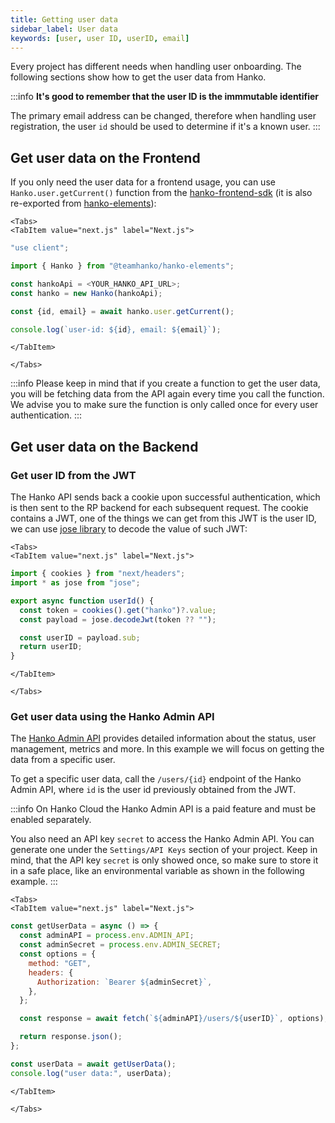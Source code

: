 ```yaml
---
title: Getting user data
sidebar_label: User data
keywords: [user, user ID, userID, email]
---
```



Every project has different needs when handling user onboarding. The following sections show how to get the user data from Hanko.

:::info
**It's good to remember that the user ID is the immmutable identifier**

The primary email address can be changed, therefore when handling user registration, the user `id` should be used to
determine if it's a known user.
:::

## Get user data on the Frontend

If you only need the user data for a frontend usage, you can use `Hanko.user.getCurrent()` function from the
[hanko-frontend-sdk](https://www.npmjs.com/package/@teamhanko/hanko-frontend-sdk) (it is also re-exported from
[hanko-elements](https://www.npmjs.com/package/@teamhanko/hanko-elements)):

```mdx-code-block
<Tabs>
<TabItem value="next.js" label="Next.js">
```

```js
"use client";

import { Hanko } from "@teamhanko/hanko-elements";

const hankoApi = <YOUR_HANKO_API_URL>;
const hanko = new Hanko(hankoApi);

const {id, email} = await hanko.user.getCurrent();

console.log(`user-id: ${id}, email: ${email}`);
```

```mdx-code-block
</TabItem>

</Tabs>
```

:::info
Please keep in mind that if you create a function to get the
user data, you will be fetching data from the API again every
time you call the function. We advise you to make sure the function
is only called once for every user authentication.
:::

## Get user data on the Backend

### Get user ID from the JWT

The Hanko API sends back a cookie upon successful authentication, which is then sent to the RP backend for each subsequent
request. The cookie contains a JWT, one of the things we can get from this JWT is the user ID, we can use [jose library](https://www.npmjs.com/package/jose)
to decode the value of such JWT:

```mdx-code-block
<Tabs>
<TabItem value="next.js" label="Next.js">
```

```js
import { cookies } from "next/headers";
import * as jose from "jose";

export async function userId() {
  const token = cookies().get("hanko")?.value;
  const payload = jose.decodeJwt(token ?? "");

  const userID = payload.sub;
  return userID;
}
```

```mdx-code-block
</TabItem>

</Tabs>
```

### Get user data using the Hanko Admin API

The [Hanko Admin API](https://docs.hanko.io/api/admin) provides detailed information about the status, user management, metrics and more. In this example we will focus on
getting the data from a specific user.

To get a specific user data, call the `/users/{id}` endpoint of the Hanko Admin API, where `id` is the user id previously obtained from the JWT.

:::info
On Hanko Cloud the Hanko Admin API is a paid feature and must be enabled separately.

You also need an API key `secret` to access the Hanko Admin API. You can generate one under the `Settings/API Keys` section of your project.
Keep in mind, that the API key `secret` is only showed once, so make sure to store it in a safe place, like an environmental variable as shown in the following example.
:::

```mdx-code-block
<Tabs>
<TabItem value="next.js" label="Next.js">
```

```js
const getUserData = async () => {
  const adminAPI = process.env.ADMIN_API;
  const adminSecret = process.env.ADMIN_SECRET;
  const options = {
    method: "GET",
    headers: {
      Authorization: `Bearer ${adminSecret}`,
    },
  };

  const response = await fetch(`${adminAPI}/users/${userID}`, options);

  return response.json();
};

const userData = await getUserData();
console.log("user data:", userData);
```

```mdx-code-block
</TabItem>

</Tabs>
```
